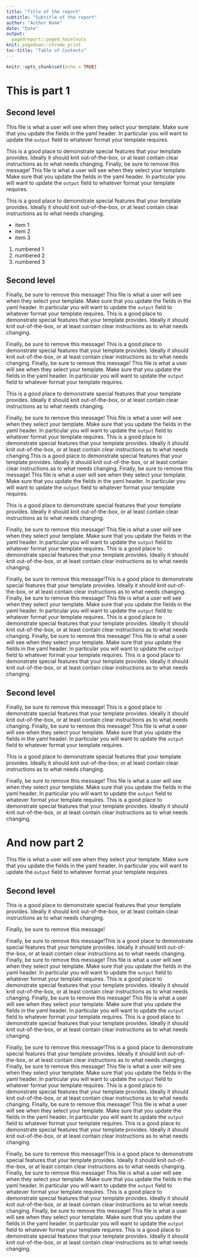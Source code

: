 ```yaml
---
title: "Title of the report"
subtitle: "Subtitle of the report"
author: "Author Name"
date: "Date"
output:
  pagedreport::paged_hazelnuts
knit: pagedown::chrome_print
toc-title: "Table of Contents"
---
```


```r
knitr::opts_chunk$set(echo = TRUE)
```

# This is part 1 {.unnumbered}

## Second level {.unnumbered}

This file is what a user will see when they select your template. Make sure that
you update the fields in the yaml header. In particular you will want to update
the `output` field to whatever format your template requires.

This is a good place to demonstrate special features that your template
provides. Ideally it should knit out-of-the-box, or at least contain clear
instructions as to what needs changing. Finally, be sure to remove this message!
This file is what a user will see when they select your template. Make sure that
you update the fields in the yaml header. In particular you will want to update
the `output` field to whatever format your template requires.

This is a good place to demonstrate special features that your template
provides. Ideally it should knit out-of-the-box, or at least contain clear
instructions as to what needs changing.

-   item 1
-   item 2
-   item 3

1.  numbered 1
2.  numbered 2
3.  numbered 3

## Second level {.unnumbered}

Finally, be sure to remove this message! This file is what a user will see when
they select your template. Make sure that you update the fields in the yaml
header. In particular you will want to update the `output` field to whatever
format your template requires. This is a good place to demonstrate special
features that your template provides. Ideally it should knit out-of-the-box, or
at least contain clear instructions as to what needs changing.

Finally, be sure to remove this message! This is a good place to demonstrate
special features that your template provides. Ideally it should knit
out-of-the-box, or at least contain clear instructions as to what needs
changing. Finally, be sure to remove this message! This file is what a user will
see when they select your template. Make sure that you update the fields in the
yaml header. In particular you will want to update the `output` field to
whatever format your template requires.

This is a good place to demonstrate special features that your template
provides. Ideally it should knit out-of-the-box, or at least contain clear
instructions as to what needs changing.

Finally, be sure to remove this message! This file is what a user will see when
they select your template. Make sure that you update the fields in the yaml
header. In particular you will want to update the `output` field to whatever
format your template requires. This is a good place to demonstrate special
features that your template provides. Ideally it should knit out-of-the-box, or
at least contain clear instructions as to what needs changing.This is a good
place to demonstrate special features that your template provides. Ideally it
should knit out-of-the-box, or at least contain clear instructions as to what
needs changing. Finally, be sure to remove this message! This file is what a
user will see when they select your template. Make sure that you update the
fields in the yaml header. In particular you will want to update the `output`
field to whatever format your template requires.

This is a good place to demonstrate special features that your template
provides. Ideally it should knit out-of-the-box, or at least contain clear
instructions as to what needs changing.

Finally, be sure to remove this message! This file is what a user will see when
they select your template. Make sure that you update the fields in the yaml
header. In particular you will want to update the `output` field to whatever
format your template requires. This is a good place to demonstrate special
features that your template provides. Ideally it should knit out-of-the-box, or
at least contain clear instructions as to what needs changing.

Finally, be sure to remove this message!This is a good place to demonstrate
special features that your template provides. Ideally it should knit
out-of-the-box, or at least contain clear instructions as to what needs
changing. Finally, be sure to remove this message! This file is what a user will
see when they select your template. Make sure that you update the fields in the
yaml header. In particular you will want to update the `output` field to
whatever format your template requires. This is a good place to demonstrate
special features that your template provides. Ideally it should knit
out-of-the-box, or at least contain clear instructions as to what needs
changing. Finally, be sure to remove this message! This file is what a user will
see when they select your template. Make sure that you update the fields in the
yaml header. In particular you will want to update the `output` field to
whatever format your template requires. This is a good place to demonstrate
special features that your template provides. Ideally it should knit
out-of-the-box, or at least contain clear instructions as to what needs
changing.

## Second level {.unnumbered}

Finally, be sure to remove this message! This is a good place to demonstrate
special features that your template provides. Ideally it should knit
out-of-the-box, or at least contain clear instructions as to what needs
changing. Finally, be sure to remove this message! This file is what a user will
see when they select your template. Make sure that you update the fields in the
yaml header. In particular you will want to update the `output` field to
whatever format your template requires.

This is a good place to demonstrate special features that your template
provides. Ideally it should knit out-of-the-box, or at least contain clear
instructions as to what needs changing.

Finally, be sure to remove this message! This file is what a user will see when
they select your template. Make sure that you update the fields in the yaml
header. In particular you will want to update the `output` field to whatever
format your template requires. This is a good place to demonstrate special
features that your template provides. Ideally it should knit out-of-the-box, or
at least contain clear instructions as to what needs changing.

# And now part 2 {.unnumbered}

This file is what a user will see when they select your template. Make sure that
you update the fields in the yaml header. In particular you will want to update
the `output` field to whatever format your template requires.

## Second level {.unnumbered}

This is a good place to demonstrate special features that your template
provides. Ideally it should knit out-of-the-box, or at least contain clear
instructions as to what needs changing.

Finally, be sure to remove this message!

Finally, be sure to remove this message!This is a good place to demonstrate
special features that your template provides. Ideally it should knit
out-of-the-box, or at least contain clear instructions as to what needs
changing. Finally, be sure to remove this message! This file is what a user will
see when they select your template. Make sure that you update the fields in the
yaml header. In particular you will want to update the `output` field to
whatever format your template requires. This is a good place to demonstrate
special features that your template provides. Ideally it should knit
out-of-the-box, or at least contain clear instructions as to what needs
changing. Finally, be sure to remove this message! This file is what a user will
see when they select your template. Make sure that you update the fields in the
yaml header. In particular you will want to update the `output` field to
whatever format your template requires. This is a good place to demonstrate
special features that your template provides. Ideally it should knit
out-of-the-box, or at least contain clear instructions as to what needs
changing.

Finally, be sure to remove this message!This is a good place to demonstrate
special features that your template provides. Ideally it should knit
out-of-the-box, or at least contain clear instructions as to what needs
changing. Finally, be sure to remove this message! This file is what a user will
see when they select your template. Make sure that you update the fields in the
yaml header. In particular you will want to update the `output` field to
whatever format your template requires. This is a good place to demonstrate
special features that your template provides. Ideally it should knit
out-of-the-box, or at least contain clear instructions as to what needs
changing. Finally, be sure to remove this message! This file is what a user will
see when they select your template. Make sure that you update the fields in the
yaml header. In particular you will want to update the `output` field to
whatever format your template requires. This is a good place to demonstrate
special features that your template provides. Ideally it should knit
out-of-the-box, or at least contain clear instructions as to what needs
changing.

Finally, be sure to remove this message!This is a good place to demonstrate
special features that your template provides. Ideally it should knit
out-of-the-box, or at least contain clear instructions as to what needs
changing. Finally, be sure to remove this message! This file is what a user will
see when they select your template. Make sure that you update the fields in the
yaml header. In particular you will want to update the `output` field to
whatever format your template requires. This is a good place to demonstrate
special features that your template provides. Ideally it should knit
out-of-the-box, or at least contain clear instructions as to what needs
changing. Finally, be sure to remove this message! This file is what a user will
see when they select your template. Make sure that you update the fields in the
yaml header. In particular you will want to update the `output` field to
whatever format your template requires. This is a good place to demonstrate
special features that your template provides. Ideally it should knit
out-of-the-box, or at least contain clear instructions as to what needs
changing.

